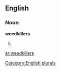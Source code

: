 
==English==

===Noun===
'''weedkillers'''

# {{plural of|[[weedkiller]]}}

[[Category:English plurals]]

[[ar:weedkillers]]